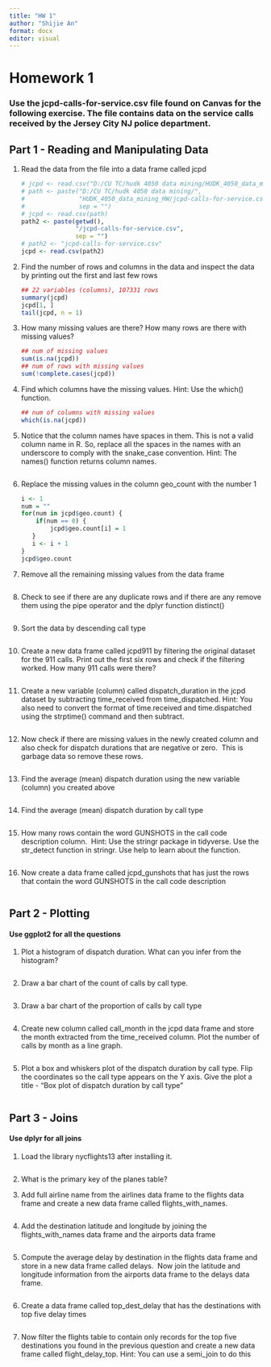 ```yaml
---
title: "HW 1"
author: "Shijie An"
format: docx
editor: visual
---
```


# Homework 1

### Use the jcpd-calls-for-service.csv file found on Canvas for the following exercise. The file contains data on the service calls received by the Jersey City NJ police department.

## Part 1 - Reading and Manipulating Data

1.  Read the data from the file into a data frame called jcpd

    ```r
    # jcpd <- read.csv("D:/CU TC/hudk 4050 data mining/HUDK_4050_data_mining_HW/jcpd-calls-for-service.csv")
    # path <- paste("D:/CU TC/hudk 4050 data mining/", 
    #               "HUDK_4050_data_mining_HW/jcpd-calls-for-service.csv", 
    #               sep = "")
    # jcpd <- read.csv(path)
    path2 <- paste(getwd(), 
                   "/jcpd-calls-for-service.csv", 
                   sep = "")
    # path2 <- "jcpd-calls-for-service.csv"
    jcpd <- read.csv(path2)
    ```

2.  Find the number of rows and columns in the data and inspect the data by printing out the first and last few rows

    ```r
    ## 22 variables (columns), 107331 rows
    summary(jcpd)
    jcpd[1, ]
    tail(jcpd, n = 1)
    ```

3.  How many missing values are there? How many rows are there with missing values?

    ```r
    ## num of missing values
    sum(is.na(jcpd))
    ## num of rows with missing values
    sum(!complete.cases(jcpd))
    ```

4.  Find which columns have the missing values. Hint: Use the which() function.

    ```r
    ## num of columns with missing values
    which(is.na(jcpd))
    ```

5.  Notice that the column names have spaces in them. This is not a valid column name in R. So, replace all the spaces in the names with an underscore to comply with the snake_case convention. Hint: The names() function returns column names.

    ```r

    ```

6.  Replace the missing values in the column geo_count with the number 1

    ```r
    i <- 1
    num = ""
    for(num in jcpd$geo.count) {
        if(num == 0) {
            jcpd$geo.count[i] = 1
       } 
       i <- i + 1
    }
    jcpd$geo.count
    ```

7.  Remove all the remaining missing values from the data frame

    ```r

    ```

8.  Check to see if there are any duplicate rows and if there are any remove them using the pipe operator and the dplyr function distinct()

    ```r

    ```

9.  Sort the data by descending call type

    ```r

    ```

10. Create a new data frame called jcpd911 by filtering the original dataset for the 911 calls. Print out the first six rows and check if the filtering worked. How many 911 calls were there?

    ```r

    ```

11. Create a new variable (column) called dispatch_duration in the jcpd dataset by subtracting time_received from time_dispatched. Hint: You also need to convert the format of time.received and time.dispatched using the strptime() command and then subtract.

    ```r

    ```

12. Now check if there are missing values in the newly created column and also check for dispatch durations that are negative or zero.  This is garbage data so remove these rows.

    ```r

    ```

13. Find the average (mean) dispatch duration using the new variable (column) you created above

    ```r

    ```

14. Find the average (mean) dispatch duration by call type

    ```r

    ```

15. How many rows contain the word GUNSHOTS in the call code description column.  Hint: Use the stringr package in tidyverse. Use the str_detect function in stringr. Use help to learn about the function.

    ```r

    ```

16. Now create a data frame called jcpd_gunshots that has just the rows that contain the word GUNSHOTS in the call code description

    ```r

    ```

## Part 2 - Plotting

#### Use ggplot2 for all the questions

1.  Plot a histogram of dispatch duration. What can you infer from the histogram?

    ```r

    ```

2.  Draw a bar chart of the count of calls by call type.

    ```r

    ```

3.  Draw a bar chart of the proportion of calls by call type

    ```r

    ```

4.  Create new column called call_month in the jcpd data frame and store the month extracted from the time_received column. Plot the number of calls by month as a line graph.

    ```r

    ```

5.  Plot a box and whiskers plot of the dispatch duration by call type. Flip the coordinates so the call type appears on the Y axis. Give the plot a title - "Box plot of dispatch duration by call type"

```r

```

## Part 3 - Joins

#### Use dplyr for all joins

1.  Load the library nycflights13 after installing it.

```r

```

2.  What is the primary key of the planes table?

3.  Add full airline name from the airlines data frame to the flights data frame and create a new data frame called flights_with_names.

```r

```

4.  Add the destination latitude and longitude by joining the flights_with_names data frame and the airports data frame

```r

```

5.  Compute the average delay by destination in the flights data frame and store in a new data frame called delays.  Now join the latitude and longitude information from the airports data frame to the delays data frame.

```r

```

6.  Create a data frame called top_dest_delay that has the destinations with top five delay times

```r

```

7.  Now filter the flights table to contain only records for the top five destinations you found in the previous question and create a new data frame called flight_delay_top. Hint: You can use a semi_join to do this

```r

```
